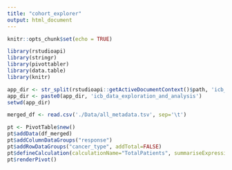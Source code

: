 ```yaml
---
title: "cohort_explorer"
output: html_document
---
```


```r
knitr::opts_chunk$set(echo = TRUE)
```

```r
library(rstudioapi)
library(stringr)
library(pivottabler)
library(data.table)
library(knitr)
```

```r
app_dir <- str_split(rstudioapi::getActiveDocumentContext()$path, 'icb_data_exploration_and_analysis')[[1]][1]
app_dir <- paste0(app_dir, 'icb_data_exploration_and_analysis')
setwd(app_dir)

merged_df <- read.csv('./Data/all_metadata.tsv', sep='\t')

pt <- PivotTable$new()
pt$addData(df_merged)
pt$addColumnDataGroups("response")
pt$addRowDataGroups("cancer_type", addTotal=FALSE)
pt$defineCalculation(calculationName="TotalPatients", summariseExpression="n()")
pt$renderPivot()
```

